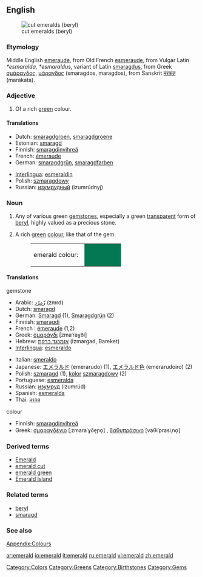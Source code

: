 {{wikipedia}}
==English==
[[Image:Beryl_emeralds_cut_XH.jpg|thumb|right|cut emeralds (beryl)]]
===Etymology===
Middle English [[emeraude]], from Old French [[esmeraude]], from Vulgar Latin ''*esmaralda, *esmaraldus'', variant of Latin [[smaragdus]], from Greek [[σμάραγδος]], [[μάραγδος]] (smaragdos, maragdos), from Sanskrit [[मरकत]] (marakata).  

===Adjective===
{{en-adj}}
#{{color}} Of a rich [[green]] colour.

====Translations====
{{top}}
*Dutch: [[smaragdgroen]], [[smaragdgroene]]
*Estonian: [[smaragd]]
*Finnish: [[smaragdinvihreä]]
*French: [[émeraude]] 
*German: [[smaragdgrün]], [[smaragdfarben]]
{{mid}}
*[[Interlingua]]: [[esmeraldin]]
*Polish: [[szmaragdowy]] {{m}}
*Russian: [[изумрудный]] (izumrúdnyj)
{{bottom}}

===Noun===
{{en-noun}}
# Any of various green [[gemstone]]s, especially a green [[transparent]] form of [[beryl]], highly valued as a precious stone.
# {{color}} A rich [[green]] [[colour]], like that of the gem.
#:<table><tr><td>emerald colour: &nbsp;</td><td bgcolor="#047853" width="80">&nbsp; </td></tr></table>

====Translations====
;gemstone
{{top}}
*Arabic: [[زّمرّد]] (zmrd)
*Dutch: [[smaragd]] {{m}}
*German: [[Smaragd]] {{m}} (1), [[Smaragdgrün]] {{n}} (2)
*Finnish: [[smaragdi]]
*French : [[émeraude]] {{f}} (1,2)
*Greek: [[σμαράγδι]] [zmaˈraɣði] {{n}}
*Hebrew: [[אזמרגד]],[[ברקת]] (Izmargad, Bareket)
*[[Interlingua]]: [[esmeraldo]]
{{mid}}
*Italian: [[smeraldo]]
*Japanese: [[エメラルド]] (emerarudo) (1), [[エメラルド色]] (emerarudoiro) (2)
*Polish: [[szmaragd]] {{m}} (1), [[kolor]] [[szmaragdowy]] {{m}} (2)
*Portuguese: [[esmeralda]] {{f}}
*Russian: [[изумруд]] (izumrúd) {{m}}
*Spanish: [[esmeralda]] {{f}}
*Thai: [[มรกต]]
{{bottom}}

;colour
{{top}}
*Finnish: [[smaragdinvihreä]]
*Greek: [[σμαραγδένιο]] [ˌzmaraˈɣðe̞ɲo̞] {{n}}, [[βαθυπράσινο]] [vaθiˈprasiˌno̞] {{n}}
{{mid}}
{{bottom}}

===Derived terms===
*[[Emerald]]
*[[emerald cut]]
*[[emerald green]]
*[[Emerald Island]]

===Related terms===
*[[beryl]]
*[[smaragd]]

===See also===
[[Wiktionary_Appendix:Colours|Appendix:Colours]]

[[Category:Colors]]
[[Category:Greens]]
[[Category:Birthstones]]
[[Category:Gems]]

[[ar:emerald]]
[[io:emerald]]
[[it:emerald]]
[[ru:emerald]]
[[vi:emerald]]
[[zh:emerald]]